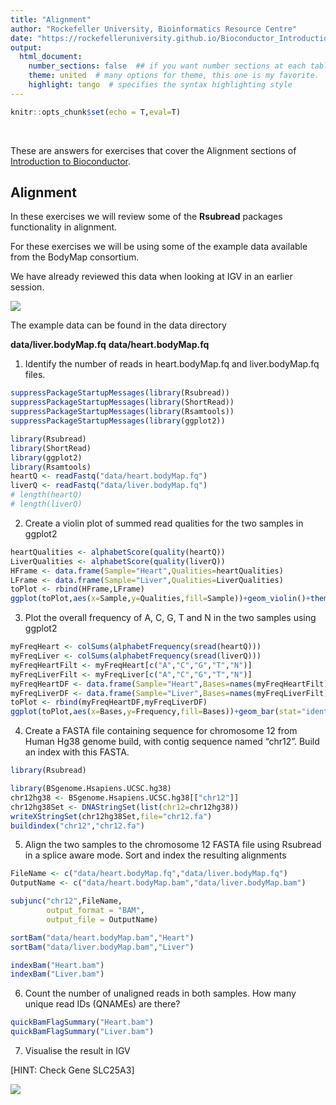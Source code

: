 ```yaml
---
title: "Alignment"
author: "Rockefeller University, Bioinformatics Resource Centre"
date: "https://rockefelleruniversity.github.io/Bioconductor_Introduction/"
output: 
  html_document:
    number_sections: false  ## if you want number sections at each table header
    theme: united  # many options for theme, this one is my favorite.
    highlight: tango  # specifies the syntax highlighting style
---
```


```r
knitr::opts_chunk$set(echo = T,eval=T)
```

<p>&nbsp;</p>
These are answers for exercises that cover the Alignment sections of [Introduction to Bioconductor](https://rockefelleruniversity.github.io/Bioconductor_Introduction/).


## Alignment

In these exercises we will review some of the **Rsubread** packages functionality in alignment.

For these exercises we will be using some of the example data available from the BodyMap consortium. 

We have already reviewed this data when looking at IGV in an earlier session.

![](IGV_SplicingExample.png)

The example data can be found in the data directory 

**data/liver.bodyMap.fq**
**data/heart.bodyMap.fq**


1. Identify the number of reads in heart.bodyMap.fq and  liver.bodyMap.fq files.

```r
suppressPackageStartupMessages(library(Rsubread))
suppressPackageStartupMessages(library(ShortRead))
suppressPackageStartupMessages(library(Rsamtools))
suppressPackageStartupMessages(library(ggplot2))
```

```r
library(Rsubread)
library(ShortRead)
library(ggplot2)
library(Rsamtools)
heartQ <- readFastq("data/heart.bodyMap.fq")
liverQ <- readFastq("data/liver.bodyMap.fq")
# length(heartQ)
# length(liverQ)
```

2. Create a violin plot of summed read qualities for the two samples in ggplot2

```r
heartQualities <- alphabetScore(quality(heartQ))
LiverQualities <- alphabetScore(quality(liverQ))
HFrame <- data.frame(Sample="Heart",Qualities=heartQualities)
LFrame <- data.frame(Sample="Liver",Qualities=LiverQualities)
toPlot <- rbind(HFrame,LFrame)
ggplot(toPlot,aes(x=Sample,y=Qualities,fill=Sample))+geom_violin()+theme_minimal()
```

3. Plot the overall frequency of A, C, G, T and N in the two samples using ggplot2
```r
myFreqHeart <- colSums(alphabetFrequency(sread(heartQ)))
myFreqLiver <- colSums(alphabetFrequency(sread(liverQ)))
myFreqHeartFilt <- myFreqHeart[c("A","C","G","T","N")]
myFreqLiverFilt <- myFreqLiver[c("A","C","G","T","N")]
myFreqHeartDF <- data.frame(Sample="Heart",Bases=names(myFreqHeartFilt),Frequency=myFreqHeartFilt)
myFreqLiverDF <- data.frame(Sample="Liver",Bases=names(myFreqLiverFilt),Frequency=myFreqLiverFilt)
toPlot <- rbind(myFreqHeartDF,myFreqLiverDF)
ggplot(toPlot,aes(x=Bases,y=Frequency,fill=Bases))+geom_bar(stat="identity")+theme_minimal()+facet_grid(~Sample)

```

4. Create a FASTA file containing sequence for chromosome 12 from Human Hg38 genome build, with contig sequence named "chr12". Build an index with this FASTA. 

```r
library(Rsubread)

library(BSgenome.Hsapiens.UCSC.hg38)
chr12hg38 <- BSgenome.Hsapiens.UCSC.hg38[["chr12"]]
chr12hg38Set <- DNAStringSet(list(chr12=chr12hg38))
writeXStringSet(chr12hg38Set,file="chr12.fa")
buildindex("chr12","chr12.fa")
```

5. Align the two samples to the chromosome 12 FASTA file using Rsubread in a splice aware mode. Sort and index the resulting alignments

```r

FileName <- c("data/heart.bodyMap.fq","data/liver.bodyMap.fq")
OutputName <- c("data/heart.bodyMap.bam","data/liver.bodyMap.bam")

subjunc("chr12",FileName,
        output_format = "BAM",
        output_file = OutputName)

sortBam("data/heart.bodyMap.bam","Heart")
sortBam("data/liver.bodyMap.bam","Liver")

indexBam("Heart.bam")
indexBam("Liver.bam")
```

6. Count the number of unaligned reads in both samples. How many unique read IDs (QNAMEs) are there?

```r
quickBamFlagSummary("Heart.bam")
quickBamFlagSummary("Liver.bam")
```

7. Visualise the result in IGV

[HINT: Check Gene SLC25A3]

![](spliceHeartLiver.png)
